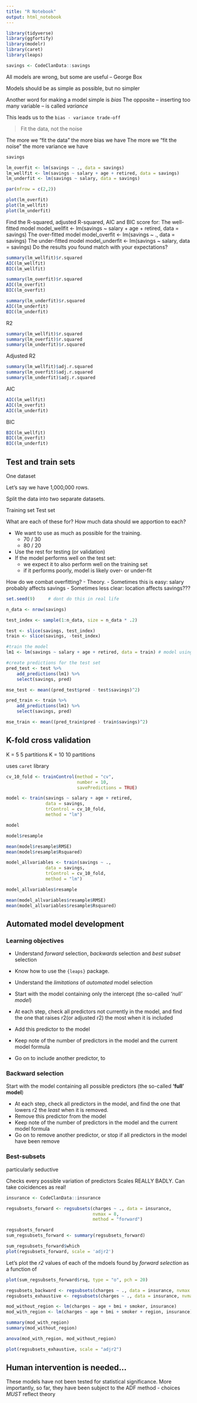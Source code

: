```yaml
---
title: "R Notebook"
output: html_notebook
---
```


```r
library(tidyverse)
library(ggfortify)
library(modelr)
library(caret)
library(leaps)
```


```r
savings <- CodeClanData::savings
```

All models are wrong, but some are useful -- George Box

Models should be as simple as possible, but no simpler

Another word for making a model simple is _bias_
The opposite -- inserting too many variable -- is called _variance_

This leads us to the `bias - variance trade-off`

> Fit the data, not the noise

The more we "fit the data" the more bias we have
The more we "fit the noise" the more variance we have

```r
savings

lm_overfit <- lm(savings ~ ., data = savings)
lm_wellfit <- lm(savings ~ salary + age + retired, data = savings)
lm_underfit <- lm(savings ~ salary, data = savings)
```

```r
par(mfrow = c(2,2))

plot(lm_overfit)
plot(lm_wellfit)
plot(lm_underfit)
```

Find the R-squared, adjusted R-squared, AIC and BIC score for:
    The well-fitted model
model_wellfit <- lm(savings ~ salary + age + retired, data = savings)
    The over-fitted model
model_overfit <- lm(savings ~ ., data = savings)
    The under-fitted model
model_underfit <- lm(savings ~ salary, data = savings)
Do the results you found match with your expectations?

```r
summary(lm_wellfit)$r.squared
AIC(lm_wellfit)
BIC(lm_wellfit)
```

```r
summary(lm_overfit)$r.squared
AIC(lm_overfit)
BIC(lm_overfit)
```

```r
summary(lm_underfit)$r.squared
AIC(lm_underfit)
BIC(lm_underfit)
```
R2
```r
summary(lm_wellfit)$r.squared
summary(lm_overfit)$r.squared
summary(lm_underfit)$r.squared
```

Adjusted R2
```r
summary(lm_wellfit)$adj.r.squared
summary(lm_overfit)$adj.r.squared
summary(lm_underfit)$adj.r.squared
```

AIC
```r
AIC(lm_wellfit)
AIC(lm_overfit)
AIC(lm_underfit)
```

BIC
```r
BIC(lm_wellfit)
BIC(lm_overfit)
BIC(lm_underfit)
```

## Test and train sets

One dataset

Let's say we have 1,000,000 rows. 

Split the data into two separate datasets.

Training set
Test set

What are each of these for?
How much data should we apportion to each?

- We want to use as much as possible for the training. 
    - 70 / 30
    - 80 / 20
- Use the rest for testing (or validation)
- If the model performs well on the test set:
    - we expect it to also perform well on the training set
    - if it performs poorly, model is likely over- or under-fit

How do we combat overfitting?
    - Theory. 
        - Sometimes this is easy: salary probably affects savings
        - Sometimes less clear: location affects savings???
        
```r
set.seed(9)     # dont do this in real life

n_data <- nrow(savings)

test_index <- sample(1:n_data, size = n_data * .2)

test <- slice(savings, test_index)
train <- slice(savings, -test_index)
```

```r
#train the model
lm1 <- lm(savings ~ salary + age + retired, data = train) # model using the training set only

#create predictions for the test set
pred_test <- test %>% 
    add_predictions(lm1) %>% 
    select(savings, pred)
```

```r
mse_test <- mean((pred_test$pred - test$savings)^2)
```

```r
pred_train <- train %>% 
    add_predictions(lm1) %>% 
    select(savings, pred)

mse_train <- mean((pred_train$pred - train$savings)^2)
```

## K-fold cross validation

K = 5       5 partitions
K = 10      10 partitions

uses `caret` library

```r
cv_10_fold <- trainControl(method = "cv",
                           number = 10,
                           savePredictions = TRUE)

model <- train(savings ~ salary + age + retired,
               data = savings,
               trControl = cv_10_fold,
               method = "lm")

model
```

```r
model$resample

mean(model$resample$RMSE)
mean(model$resample$Rsquared)
```

```r
model_allvariables <- train(savings ~ .,
               data = savings,
               trControl = cv_10_fold,
               method = "lm")
```

```r
model_allvariables$resample

mean(model_allvariables$resample$RMSE)
mean(model_allvariables$resample$Rsquared)
```

## Automated model development

### Learning objectives

- Understand _forward_ selection, _backwards_ selection and _best subset_ selection
- Know how to use the `{leaps}` package.
- Understand the _limitations_ of _automated_ model selection

- Start with the model containing only the intercept (the so-called _'null' model_)
- At each step, check all predictors not currently in the model, and find the one that raises r2(or adjusted r2) the most when it is included
- Add this predictor to the model
- Keep note of the number of predictors in the model and the current model formula
- Go on to include another predictor, to 

### Backward selection

Start with the model containing all possible predictors (the so-called __'full' model__)

- At each step, check all predictors in the model, and find the one that lowers r2 the _least_ when it is removed.
- Remove this predictor from the model
- Keep note of the number of predictors in the model and the current model formula
- Go on to remove another predictor, or stop if all predictors in the model have been remove

### Best-subsets

particularly seductive

Checks every possible variation of predictors
Scales REALLY BADLY.
Can take coicidences as real!

```r
insurance <- CodeClanData::insurance
```

```r
regsubsets_forward <- regsubsets(charges ~ ., data = insurance,
                                 nvmax = 8,
                                 method = "forward")

regsubsets_forward
sum_regsubsets_forward <- summary(regsubsets_forward)
```

```r
sum_regsubsets_forward$which
plot(regsubsets_forward, scale = 'adjr2')
```

Let's plot the _r2_ values of each of the mdoels found by _forward selection_ as a function of 

```r
plot(sum_regsubsets_forward$rsq, type = "o", pch = 20)
```

```r
regsubsets_backward <- regsubsets(charges ~ ., data = insurance, nvmax = 8, method = "backward")
regsubsets_exhaustive <- regsubsets(charges ~ ., data = insurance, nvmax = 8, method = "exhaustive")

mod_without_region <- lm(charges ~ age + bmi + smoker, insurance)
mod_with_region <- lm(charges ~ age + bmi + smoker + region, insurance)

summary(mod_with_region)
summary(mod_without_region)
```

```r
anova(mod_with_region, mod_without_region)
```


```r
plot(regsubsets_exhaustive, scale = "adjr2")
```


## Human intervention is needed...

These models have not been tested for statistical significance.
More importantly, so far, they have been subject to the ADF method
    - choices _MUST_ reflect theory

